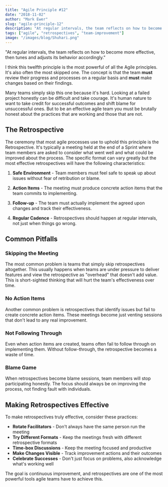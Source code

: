 ```yaml
---
title: "Agile Principle #12"
date: "2018-11-02"
author: "Mark Ewer"
slug: "agile-principle-12"
description: "At regular intervals, the team reflects on how to become more effective, then tunes and adjusts its behavior accordingly."
tags: ["agile", "retrospectives", "team-improvement"]
image: "/images/blog/Shuhari.png"
---
```


"At regular intervals, the team reflects on how to become more effective, then tunes and adjusts its behavior accordingly."

I think this twelfth principle is the most powerful of all the Agile principles. It's also often the most skipped one. The concept is that the team **must** review their progress and processes on a regular basis and **must** make changes based on their findings.

Many teams simply skip this one because it's hard. Looking at a failed project honestly can be difficult and take courage. It's human nature to want to take credit for successful outcomes and shift blame for unsuccessful ones. But to be an effective agile team you must be brutally honest about the practices that are working and those that are not.

## The Retrospective

The ceremony that most agile processes use to uphold this principle is the Retrospective. It's typically a meeting held at the end of a Sprint where team members are asked to consider what went well and what could be improved about the process. The specific format can vary greatly but the most effective retrospectives will have the following characteristics:

1. **Safe Environment** - Team members must feel safe to speak up about issues without fear of retribution or blame.

2. **Action Items** - The meeting must produce concrete action items that the team commits to implementing.

3. **Follow-up** - The team must actually implement the agreed upon changes and track their effectiveness.

4. **Regular Cadence** - Retrospectives should happen at regular intervals, not just when things go wrong.

## Common Pitfalls

### Skipping the Meeting
The most common problem is teams that simply skip retrospectives altogether. This usually happens when teams are under pressure to deliver features and view the retrospective as "overhead" that doesn't add value. This is short-sighted thinking that will hurt the team's effectiveness over time.

### No Action Items
Another common problem is retrospectives that identify issues but fail to create concrete action items. These meetings become just venting sessions that don't lead to any real improvement.

### Not Following Through
Even when action items are created, teams often fail to follow through on implementing them. Without follow-through, the retrospective becomes a waste of time.

### Blame Game
When retrospectives become blame sessions, team members will stop participating honestly. The focus should always be on improving the process, not finding fault with individuals.

## Making Retrospectives Effective

To make retrospectives truly effective, consider these practices:

- **Rotate Facilitators** - Don't always have the same person run the meeting
- **Try Different Formats** - Keep the meetings fresh with different retrospective formats
- **Time-box Discussions** - Keep the meeting focused and productive
- **Make Changes Visible** - Track improvement actions and their outcomes
- **Celebrate Successes** - Don't just focus on problems, also acknowledge what's working well

The goal is continuous improvement, and retrospectives are one of the most powerful tools agile teams have to achieve this.
